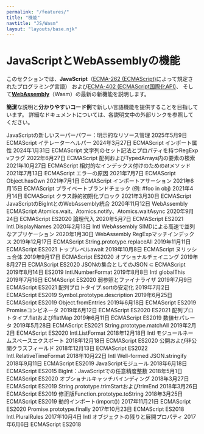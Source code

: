 ```yaml
---
permalink: "/features/"
title: "機能"
navtitle: "JS/Wasm"
layout: "layouts/base.njk"
---
```

<h1>JavaScriptとWebAssemblyの機能</h1>

<p>このセクションでは、<strong>JavaScript</strong>（<a href="https://tc39.es/ecma262/">ECMA-262 (ECMAScript)</a>によって規定されたプログラミング言語）
および<a href="https://tc39.es/ecma402/">ECMA-402 (ECMAScript国際化API)</a>、
そして<a href="https://webassembly.github.io/spec/core/"><strong>WebAssembly</strong></a>（Wasm）の最新の新機能を説明します。</p>

<!--truncate-->
<p><strong>簡潔</strong>な説明と<strong>分かりやすいコード例</strong>で新しい言語機能を提供することを目指しています。
詳細なドキュメントについては、各説明文中の外部リンクを参照してください。</p>

JavaScriptの新しいスーパーパワー：明示的なリソース管理 2025年5月9日 ECMAScript
イテレーターヘルパー 2024年3月27日 ECMAScript
インポート属性 2024年1月31日 ECMAScript
文字列のセット記法とプロパティを持つRegExp vフラグ 2022年6月27日 ECMAScript
配列およびTypedArrays内の要素の検索 2021年10月27日 ECMAScript
相対的なインデックス付けのためのatメソッド 2021年7月13日 ECMAScript
エラーの原因 2021年7月7日 ECMAScript
Object.hasOwn 2021年7月1日 ECMAScript
インポートアサーション 2021年6月15日 ECMAScript
プライベートブランドチェック (例: #foo in obj) 2021年4月14日 ECMAScript
クラス静的初期化ブロック 2021年3月30日 ECMAScript
JavaScriptのBigIntとのWebAssembly統合 2020年11月12日 WebAssembly ECMAScript
Atomics.wait、Atomics.notify、Atomics.waitAsync 2020年9月24日 ECMAScript ES2020
論理代入 2020年5月7日 ECMAScript ES2021
Intl.DisplayNames 2020年2月13日 Intl
WebAssembly SIMDによる高速で並列なアプリケーション 2020年1月30日 WebAssembly
RegExpマッチインデックス 2019年12月17日 ECMAScript
String.prototype.replaceAll 2019年11月11日 ECMAScript ES2021
トップレベルawait 2019年10月8日 ECMAScript
ヌリッシュ合体 2019年9月17日 ECMAScript ES2020
オプショナルチェイニング 2019年8月27日 ECMAScript ES2020
JSONの集合としてのJSON ⊂ ECMAScript 2019年8月14日 ES2019
Intl.NumberFormat 2019年8月8日 Intl
globalThis 2019年7月16日 ECMAScript ES2020
弱参照とファイナライザ 2019年7月9日 ECMAScript ES2021
配列プロトタイプ.sortの安定化 2019年7月2日 ECMAScript ES2019
Symbol.prototype.description 2019年6月25日 ECMAScript ES2019
Object.fromEntries 2019年6月18日 ECMAScript ES2019
Promiseコンビネータ 2019年6月12日 ECMAScript ES2020 ES2021
配列プロトタイプ.flatおよびflatMap 2019年6月11日 ECMAScript ES2019
数値セパレータ 2019年5月28日 ECMAScript ES2021
String.prototype.matchAll 2019年2月2日 ECMAScript ES2020
Intl.ListFormat 2018年12月18日 Intl
モジュールネームスペースエクスポート 2018年12月18日 ECMAScript ES2020
公開および非公開クラスフィールド 2018年12月13日 ECMAScript ES2022
Intl.RelativeTimeFormat 2018年10月22日 Intl
Well-formed JSON.stringify 2018年9月11日 ECMAScript ES2019
JavaScriptモジュール 2018年6月18日 ECMAScript ES2015
BigInt：JavaScriptでの任意精度整数 2018年5月1日 ECMAScript ES2020
オプショナルキャッチバインディング 2018年3月27日 ECMAScript ES2019
String.prototype.trimStartおよびtrimEnd 2018年3月26日 ECMAScript ES2019
修正版Function.prototype.toString 2018年3月25日 ECMAScript ES2019
動的インポート(import()) 2017年11月21日 ECMAScript ES2020
Promise.prototype.finally 2017年10月23日 ECMAScript ES2018
Intl.PluralRules 2017年10月4日 Intl
オブジェクトの残りと展開プロパティ 2017年6月6日 ECMAScript ES2018

